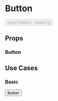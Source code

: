 
<Meta title="Button" component={Button} />

# Button

<Story name="Knobs">
    <Button
        theme={radios('theme', ['basic', 'red'], 'basic')}
        border={boolean('border', false)}
        sm={boolean('sm', false)}
        block={boolean('block', false)}
        Icon={boolean('icon', false) && PlusIcon}
        iconPlacement={radios('iconPlacement', ['before', 'after'], 'before')}
        disabled={boolean('disabled', false)}
        onClick={action('onClick')}
    >
        {text('children', 'Button')}
    </Button>
</Story>

## Props

### Button

<Props of={Button} />

## Use Cases

### Basic

<Preview>
    <Story name="Basic">
        <Button>Button</Button>
    </Story>
</Preview>
